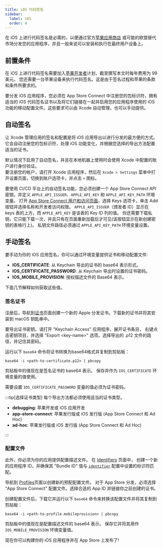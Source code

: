 ```yaml
---
title: iOS 代码签名
sidebar:
  label: iOS
  order: 4
---
```


在 iOS 上进行代码签名是必需的，以便通过官方[苹果应用商店] 或可能的欧盟替代市场分发您的应用程序，并且一般来说可以安装和执行在最终用户设备上。

## 前置条件

在 iOS 上进行代码签名需要加入[苹果开发者]计划，截至撰写本文时每年费用为 99 美元。
您还需要一台苹果设备来执行代码签名。这是由于签名过程和苹果的条款和条件所要求的。

要分发 iOS 应用程序，您必须在 App Store Connect 中注册您的包标识符，拥有适当的 iOS 代码签名证书以及将它们链接在一起并启用您的应用程序使用的 iOS 功能的移动配置文件。这些要求可以由 Xcode 自动管理，也可以手动提供。

## 自动签名

让 Xcode 管理应用的签名和配置是将 iOS 应用导出以进行分发的最方便的方式。
它会自动注册您的包标识符，处理 iOS 功能变化，并根据您选择的导出方法配置适当的证书。

默认情况下启用了自动签名，并且在本地机器上使用时会使用 Xcode 中配置的账户进行身份验证。\
要注册您的帐户，请打开 Xcode 应用程序，然后在 `Xcode > Settings` 菜单中打开设置页面，切换到账户选项卡，并点击 `+` 图标。

要使用 CI/CD 平台上的自动签名功能，您必须创建一个 App Store Connect API 密钥，并定义 `APPLE_API_ISSUER`、`APPLE_API_KEY` 和 `APPLE_API_KEY_PATH` 环境变量。
打开 [App Store Connect 用户和访问页面]，选择 Keys 选项卡，单击 Add 按钮并选择名称和开发者访问权限。
`APPLE_API_ISSUER`（颁发者 ID）显示在 keys 表的上方，而 `APPLE_API_KEY` 是该表的 Key ID 列的值。
你还需要下载私钥，它只能下载一次，并且只有在页面重新加载后才可见(该按钮显示在新创建密钥的表格行上)。
私钥文件路径必须通过 `APPLE_API_KEY_PATH` 环境变量设置。

## 手动签名

要手动为你的 iOS 应用签名，你可以通过环境变量提供证书和移动配置文件:

- **IOS_CERTIFICATE**: 从 Keychain 导出的证书的 base64 表示形式。
- **IOS_CERTIFICATE_PASSWORD**: 从 Keychain 导出时设置的证书密码。
- **IOS_MOBILE_PROVISION**: 授权描述文件的 Base64 表示。

下面几节解释如何获取这些值。

### 签名证书

注册后，导航到[证书]页面创建一个新的 Apple 分发证书。下载新的证书并将其安装到 macOS 钥匙串中。

要导出证书密钥，请打开 "Keychain Access" 应用程序，展开证书条目，
右键点击密钥项目，并选择 "Export \<key-name\>" 选项。选择导出的 .p12 文件的路径，并记住其密码。

运行以下 `base64` 命令将证书转换为base64格式并复制到剪贴板：

```
base64 -i <path-to-certificate.p12> | pbcopy
```

剪贴板中的值现在是签名证书的 base64 表示。
保存并作为 `IOS_CERTIFICATE` 环境变量的值使用。

需要设置 `IOS_CERTIFICATE_PASSWORD` 变量的值必须为证书密码。

:::tip[选择证书类型]
每个导出方法都必须使用适当的证书类型。

- **debugging**: 苹果开发或 iOS 应用开发
- **app-store-connect**: 苹果发行版或 iOS 发行版 (App Store Connect 和 Ad Hoc)
- **ad-hoc**: 苹果发行版或 iOS 发行版 (App Store Connect 和 Ad Hoc)

:::

### 配置文件

此外，你必须为你的应用提供配置描述文件。
在 [Identifiers](https://developer.apple.com/account/resources/identifiers/list) 页面中，
创建一个新的应用程序 ID，并确保其 "Bundle ID" 值与 [`identifier`] 配置中设置的标识符匹配。

导航到 [Profiles](https://developer.apple.com/account/resources/profiles/list)页面以创建新的预配配置文件。
对于 App Store 分发，必须选择 "App Store Connect" 配置文件。选择合适的 App ID 并链接你之前创建的证书。

创建配置文件后，下载它并运行以下 `base64` 命令来转换该配置文件并将其复制到剪贴板：

```
base64 -i <path-to-profile.mobileprovision> | pbcopy
```

剪贴板中的值现在是配置描述文件的 base64 表示。
保存它并将其用作 `IOS_MOBILE_PROVISION` 环境变量值。

现在你可以构建你的 iOS 应用程序并在 App Store 上发布了!

[证书]: https://developer.apple.com/account/resources/certificates/list
[苹果开发者]: https://developer.apple.com
[苹果应用商店]: https://www.apple.com/app-store/
[App Store Connect 用户和访问页面]: https://appstoreconnect.apple.com/access/users
[`identifier`]: /reference/config/#identifier
